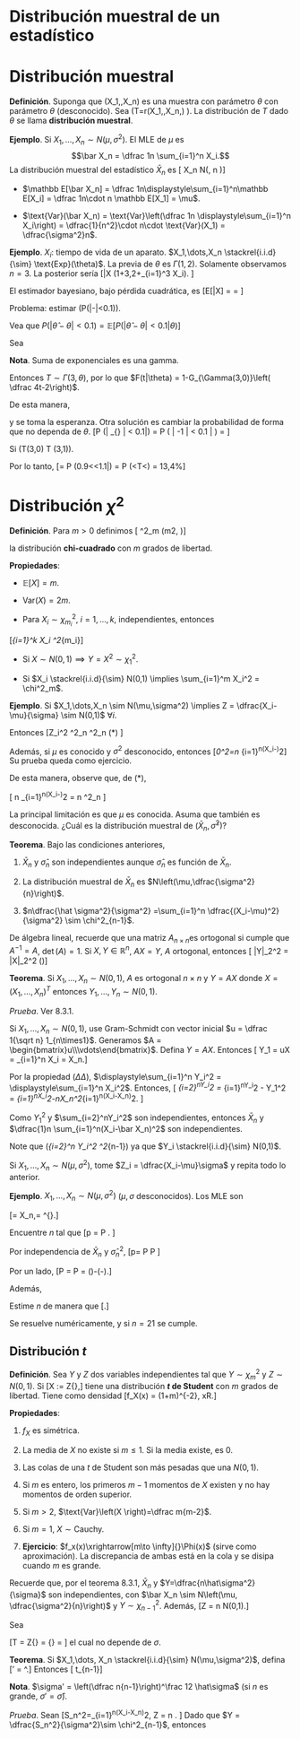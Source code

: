 # Distribución muestral de un estadístico


# Distribución muestral

**Definición**. Suponga que \(X_1,\dots,X_n\) es una muestra con parámetro $\theta$ con parámetro $\theta$ (desconocido). Sea \(T=r(X_1,\dots,X_n,\theta) \). La distribución de $T$ dado $\theta$ se llama **distribución muestral**.

**Ejemplo**. Si $X_1,\dots,X_n \sim N(\mu,\sigma^2)$. El MLE de $\mu$ es $$\bar X_n = \dfrac 1n \sum_{i=1}^n X_i.$$
La distribución muestral del estadístico $\bar X_n$ es 
\[ \bar X_n \sim N\left(\mu, \dfrac{\sigma^2}n \right)\]

* $\mathbb E[\bar X_n] = \dfrac 1n\displaystyle\sum_{i=1}^n\mathbb E[X_i] = \dfrac 1n\cdot n \mathbb E[X_1] = \mu$.

* $\text{Var}(\bar X_n) = \text{Var}\left(\dfrac 1n \displaystyle\sum_{i=1}^n X_i\right) = \dfrac{1}{n^2}\cdot n\cdot \text{Var}(X_1) = \dfrac{\sigma^2}n$.

**Ejemplo**. $X_i:$ tiempo de vida de un aparato.  $X_1,\dots,X_n \stackrel{i.i.d}{\sim} \text{Exp}(\theta)$. La previa de $\theta$ es $\Gamma(1,2)$. Solamente observamos $n=3$. La posterior sería
\[\theta|X \sim \Gamma(1+3,2+\sum_{i=1}^3 X_i). \]

El estimador bayesiano, bajo pérdida cuadrática, es
\[\mathbb E[\theta|X] =  \dfrac 4{2+\sum X_i} = \hat\theta\]

Problema: estimar \(\mathbb P(|\hat\theta-\theta|<0.1)\).

Vea que $P(|\hat\theta-\theta|<0.1) = \mathbb E[P(|\hat\theta-\theta|<0.1|\theta)]$

Sea

\begin{align*}
F(t|\theta) = \mathbb P(\hat\theta\leq t|\theta)&= \mathbb P\left( \dfrac 4{2+T}\leq t\bigg|\theta\right) \\
& = \mathbb P\left( 2+T \geq \dfrac 4t\bigg|\theta\right)\\
& = \mathbb P\left( T \geq \dfrac 4t-2\bigg|\theta\right)\\
\end{align*}

**Nota**. Suma de exponenciales es una gamma.

Entonces $T\sim \Gamma(3,\theta)$,  por lo que $F(t|\theta) = 1-G_{\Gamma(3,0)}\left( \dfrac 4t-2\right)$. 

De esta manera, 
\begin{align*} 

\mathbb P[|\hat\theta-\theta|<0.1|\theta]  & = \mathbb[-0.1+\theta < \hat\theta < 0.1 +\theta|\theta]\\
& = G_{\Gamma(3,0)}\left(\dfrac 4{0.1+\theta} - 2\right)+G_{\Gamma(3,0)}\left(\dfrac 4{-0.1+\theta} - 2\right)

\end{align*}

y se toma la esperanza. Otra solución es cambiar la probabilidad de forma que no dependa de $\theta$. 
\[\mathbb P \left(\bigg| \underbrace{\dfrac{\hat\theta_{MLE}}\theta-1}_{\text{Cambio relativo}} \bigg| < 0.1\bigg|\theta \right) = \mathbb P \left( \bigg| \dfrac{3}{\theta T}-1 \bigg| < 0.1 \bigg| \theta \right) = \Delta\]

Si \(T\sim\Gamma(3,0) \implies \theta T \sim \Gamma(3,1)\). 

Por lo tanto,
\[\Delta = \mathbb P \left(0.9<\dfrac 3{\theta T}<1.1\bigg|\theta\right) = \mathbb P \left(\dfrac 3{1.1}<\theta T<\dfrac 3{0.9}\right) = 13,4\%\]

# Distribución $\chi^2$

**Definición**. Para $m>0$ definimos
\[ \chi^2_m \sim \Gamma\left(\dfrac m2, \dfrac 12 \right)\]

la distribución **chi-cuadrado** con $m$ grados de libertad.

**Propiedades**:

* $\mathbb E[X] = m$.

* $\text{Var} (X) = 2m$.

* Para $X_i \sim \chi^2_{m_i}$, $i = 1,\dots, k$, independientes, entonces 

\[\sum_{i=1}^k X_i \sim \chi^2_{\sum m_i}\]

* Si $X\sim N(0,1) \implies Y = X^2\sim \chi^2_1$.

* Si $X_i \stackrel{i.i.d}{\sim} N(0,1) \implies \sum_{i=1}^m X_i^2 = \chi^2_m$.

**Ejemplo**. Si $X_1,\dots,X_n \sim N(\mu,\sigma^2) \implies Z = \dfrac{X_i-\mu}{\sigma} \sim N(0,1)$ $\forall i$.

Entonces
\[\sum Z_i^2 \sim \chi^2_n \implies \sum \dfrac{(X_i-\mu)^2}{\sigma^2}\sim \chi^2_n \quad (*) \]

Además, si $\mu$ es conocido y $\sigma^2$ desconocido, entonces
\[\hat\sigma_0^2=\dfrac{1}n \sum_{i=1}^n(X_i-\mu)^2\]
Su prueba queda como ejercicio.

De esta manera, observe que, de $(*)$,

\[\dfrac{n}{\sigma^2} \dfrac{1}n \sum_{i=1}^n(X_i-\mu)^2 = n\dfrac{\hat\sigma^2}{\sigma^2} \sim \chi^2_n \]

La principal limitación es que $\mu$ es conocida. Asuma que también es desconocida. ¿Cuál es la distribución muestral de $(\bar X_n,\hat\sigma^2)$?

**Teorema**. Bajo las condiciones anteriores,

1) $\bar X_n$ y $\hat \sigma_n$ son independientes aunque $\hat \sigma_n$ es función de $\bar X_n$.

2) La distribución muestral de $\bar X_n$ es $N\left(\mu,\dfrac{\sigma^2}{n}\right)$.

3) $n\dfrac{\hat \sigma^2}{\sigma^2} =\sum_{i=1}^n \dfrac{(X_i-\mu)^2}{\sigma^2} \sim \chi^2_{n-1}$.


De álgebra lineal, recuerde que una matriz $A_{n\times n}$es ortogonal si cumple que $A^{-1} = A$, $\det(A) = 1$. Si $X, Y\in \mathbb R ^{n}$, $AX =Y$, $A$ ortogonal, entonces \[ \|Y\|_2^2 =  \|X\|_2^2 \quad (\Delta\Delta)\]

**Teorema**. Si $X_1,\dots,X_n \sim N(0,1)$, $A$ es ortogonal $n\times n$ y $Y=AX$ donde $X = (X_1,\dots,X_n)^T$ entonces $Y_1,\dots,Y_n \sim N(0,1)$.

*Prueba*. Ver 8.3.1.

Si $X_1,\dots,X_n \sim N(0,1)$, use Gram-Schmidt con vector inicial $u = \dfrac 1{\sqrt n} 1_{n\times1}$.
Generamos $A = \begin{bmatrix}u\\\vdots\end{bmatrix}$. Defina $Y =AX$. Entonces
\[ Y_1 = uX = \dfrac 1{\sqrt{n}}\sum_{i=1}^n X_i = \sqrt{n} \bar X_n.\]

Por la propiedad $(\Delta \Delta)$, $\displaystyle\sum_{i=1}^n Y_i^2 = \displaystyle\sum_{i=1}^n X_i^2$. Entonces,
\[ \sum_{i=2}^nY_i^2 = \sum_{i=1}^nY_i^2 - Y_1^2 = \sum_{i=1}^nX_i^2-n\bar X_n^2\sum_{i=1}^n(X_i-\bar X_n)^2. \]

Como $Y_1^2$ y $\sum_{i=2}^nY_i^2$ son independientes, entonces $\bar X_n$ y $\dfrac{1}n \sum_{i=1}^n(X_i-\bar X_n)^2$ son independientes.

Note que \(\sum_{i=2}^n Y_i^2 \sim \chi^2_{n-1}\) ya que $Y_i \stackrel{i.i.d}{\sim} N(0,1)$.

Si $X_1,\dots,X_n \sim N(\mu, \sigma^2)$, tome $Z_i = \dfrac{X_i-\mu}\sigma$ y repita todo lo anterior.

**Ejemplo**. $X_1,\dots,X_n\sim N(\mu,\sigma^2)$ ($\mu,\sigma$ desconocidos). Los MLE son

\[\hat \mu = \bar X_n,\quad \hat\sigma = \bigg[\dfrac{1}{n}\sum_{i=1}^n(X_i-\bar X_n)^2 \bigg]^{\frac 12}.\]

Encuentre $n$ tal que
\[p = \mathbb P \bigg[|\hat\mu-\mu|<\dfrac 65, |\hat\sigma-\sigma|<\dfrac 65\bigg] \geq \dfrac 12. \]

Por independencia de $\bar X_n$ y $\hat\sigma^2_n$,
\[p=  \mathbb P \bigg[|\hat\mu-\mu|<\dfrac \sigma5\bigg] \mathbb P \bigg[|\hat\sigma-\sigma|<\dfrac \sigma5\bigg]\]

Por un lado,
\[\mathbb P \bigg[|\hat\mu-\mu|<\dfrac 65\bigg] = \mathbb P \bigg[-\dfrac{\sqrt n}5\leq \underbrace{\dfrac{\sqrt{n}(\hat\mu-\mu)}\sigma}_{N(0,1)} <\dfrac {\sqrt n}{5}\bigg] = \Phi\left(\dfrac{\sqrt n}{5}\right)-\Phi\left(-\dfrac{\sqrt n}{5}\right).\]

Además,

\begin{align*} 

\mathbb P \bigg[|\hat\sigma-\sigma|<\dfrac \sigma5\bigg] & = \mathbb P \bigg[\dfrac 45 \dfrac{\hat\sigma}{\sigma}<\dfrac 65\bigg]\\
& = \mathbb P \bigg[0.64 n \dfrac{n\hat\sigma}{\sigma}<1.44n\bigg]\\
& = F_{\chi^2_{n-1}}(1.44n)-F_{\chi^2_{n-1}}(0.64n)

\end{align*}

Estime $n$ de manera que
\[\bigg[1-2\Phi\left(-\dfrac{\sqrt n}{5}\right)\bigg][F_{\chi^2_{n-1}}(1.44n)-F_{\chi^2_{n-1}}(0.64n)] \geq \dfrac 12.\]

Se resuelve numéricamente, y si $n=21$ se cumple.

## Distribución $t$

**Definición**. Sea $Y$ y $Z$ dos variables independientes tal que $Y\sim \chi^2_m$ y $Z\sim N(0,1)$. Si 
\[X := \dfrac Z{\sqrt{\dfrac Ym}},\]
tiene una distribución **$t$ de Student** con $m$ grados de libertad. Tiene como densidad
\[f_X(x) = \dfrac{\Gamma\left(\dfrac{m+1}2\right)}{\sqrt{m\pi}\Gamma\left(\dfrac m2 \right)}\left(1+\dfrac{x^2}m\right)^{-\frac{m+1}2}, \quad x\in \mathbb R.\]

**Propiedades**:

1) $f_X$ es simétrica.

2) La media de $X$ no existe si $m\leq 1$. Si la media existe, es 0.

3) Las colas de una $t$ de Student son más pesadas que una $N(0,1)$.

4) Si $m$ es entero, los primeros $m-1$ momentos de $X$ existen y no hay momentos de orden superior.

5) Si $m>2$, $\text{Var}\left(X \right)=\dfrac m{m-2}$.

6) Si $m=1$, $X\sim \text{Cauchy}$.

7) **Ejercicio**: $f_x(x)\xrightarrow[m\to \infty]{}\Phi(x)$ (sirve como aproximación). La discrepancia de ambas está en la cola y se disipa cuando $m$ es grande.

Recuerde que, por el teorema 8.3.1, $\bar X_n$ y $Y=\dfrac{n\hat\sigma^2}{\sigma}$ son independientes, con $\bar X_n \sim N\left(\mu, \dfrac{\sigma^2}{n}\right)$ y $Y\sim \chi^2_{n-1}$. Además, 
\[Z = \sqrt n\dfrac{\bar X_n-\mu}{\sigma} \sim N(0,1).\]

Sea 

\[T = \dfrac Z{\sqrt{\dfrac Y{n-1}}} = \dfrac{\sqrt n \dfrac{\bar X_n-\mu}{\sigma}} {\sqrt{\dfrac{\dfrac{n\hat\sigma^2}{\sigma^2}}{n-1}}} = \dfrac{\bar X_n-\mu}{\sqrt{\dfrac{\hat\sigma}{n-1}}}\]
el cual no depende de $\sigma$.

**Teorema**. Si $X_1,\dots, X_n \stackrel{i.i.d}{\sim} N(\mu,\sigma^2)$, defina
\[\sigma' = \bigg[\dfrac 1{n-1}\sum_{i=1}^n(X_i-\bar X_n)^2\bigg]^\frac 12.\]
Entonces
\[\dfrac{\sqrt{n}(\bar X_n-\mu)}{\sigma'} \sim t_{n-1}\]

**Nota**. $\sigma' = \left(\dfrac n{n-1}\right)^\frac 12 \hat\sigma$ (si $n$ es grande, $\sigma' = \hat\sigma$).

*Prueba*. Sean
\[S_n^2=\sum_{i=1}^n(X_i-\bar X_n)^2, \quad Z =  \sqrt n \dfrac{\bar X_n-\mu}{\sigma}. \]
Dado que $Y = \dfrac{S_n^2}{\sigma^2}\sim \chi^2_{n-1}$, entonces




\begin{align*} 

U = \dfrac{Z}{\sqrt{\dfrac Y{n-1}}} & = \dfrac{\dfrac{\sqrt n}\sigma (\bar X_n-\mu)}{\sqrt{\dfrac{S_n^2}{\sigma^2(n-1)}}} \\ & = \dfrac{\sqrt n (\bar X_n-\mu)}{\sqrt{\dfrac{S_n^2}{n-1}}}\\& =  \dfrac{\sqrt n (\bar X_n-\mu)}{\sigma'} \sim t_{n-1}.
 \end{align*}


